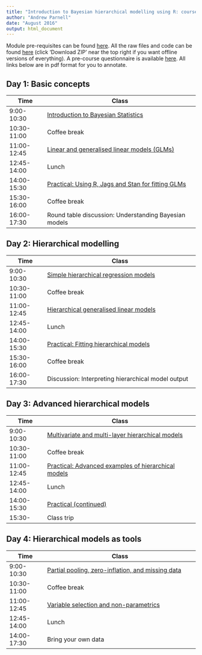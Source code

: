 ```yaml
---
title: "Introduction to Bayesian hierarchical modelling using R: course timetable"
author: "Andrew Parnell"
date: "August 2016"
output: html_document
---
```


Module pre-requisites can be found [here](https://rawgit.com/andrewcparnell/bhm_course/master/Prerequisites.html). All the raw files and code can be found [here](https://github.com/andrewcparnell/bhm_course) (click 'Download ZIP' near the top right if you want offline versions of everything). A pre-course questionnaire is available [here](https://docs.google.com/forms/d/e/1FAIpQLSd5esC5BX-CSgZel7tH-Y9bJASXqRl-RyGwGsxQfaRUfECu1g/viewform). All links below are in pdf format for you to annotate.

## Day 1: Basic concepts

Time  | Class
------------- | ----------------------------------------------------
9:00-10:30 | [Introduction to Bayesian Statistics](https://rawgit.com/andrewcparnell/bhm_course/master/slides/mod_1_examples_goals/module_1_examples_goals.html)
10:30-11:00 | Coffee break
11:00-12:45 | [Linear and generalised linear models (GLMs)](https://rawgit.com/andrewcparnell/tsme_course/master/slides/mod_2_intro_bayes/module_2_intro_Bayes.html)
12:45-14:00 | Lunch
14:00-15:30 | [Practical: Using R, Jags and Stan for fitting GLMs](https://rawgit.com/andrewcparnell/tsme_course/master/slides/mod_3_JAGS/module_3_JAGS.html)
15:30-16:00 | Coffee break
16:00-17:30 | Round table discussion: Understanding Bayesian models 

## Day 2: Hierarchical modelling

Time  | Class
------------- | ----------------------------------------------------
9:00-10:30 | [Simple hierarchical regression models](https://rawgit.com/andrewcparnell/tsme_course/master/slides/mod_4_ar1_random_walks/module_4_ar1_random_walks.html)
10:30-11:00 | Coffee break
11:00-12:45 | [Hierarchical generalised linear models](https://rawgit.com/andrewcparnell/tsme_course/master/slides/mod_5_ma_and_arima/module_5_ma_and_arima.html)
12:45-14:00 | Lunch 
14:00-15:30 | [Practical: Fitting hierarchical models](https://rawgit.com/andrewcparnell/tsme_course/master/practicals/practical_2_jags_arima.html)
15:30-16:00 | Coffee break
16:00-17:30 | Discussion: Interpreting hierarchical model output

## Day 3: Advanced hierarchical models

Time  | Class
------------- | ----------------------------------------------------
9:00-10:30 | [Multivariate and multi-layer hierarchical models](https://rawgit.com/andrewcparnell/tsme_course/master/slides/mod_10_state_space_multivariate/module_10_state_space_multivariate.html)
10:30-11:00 | Coffee break
11:00-12:45 | [Practical: Advanced examples of hierarchical models](https://rawgit.com/andrewcparnell/tsme_course/master/practicals/practical_3_Gaussian_processes.html) 
12:45-14:00 | Lunch 
14:00-15:30 | [Practical (continued)](https://rawgit.com/andrewcparnell/tsme_course/master/practicals/practical_3_Gaussian_processes.html) 
15:30- | Class trip

## Day 4: Hierarchical models as tools

Time  | Class
------------- | ----------------------------------------------------
9:00-10:30 | [Partial pooling, zero-inflation, and missing data](https://rawgit.com/andrewcparnell/tsme_course/master/slides/mod_7_garch_svms_seasonal/module_7_garch_svms_seasonal.html)
10:30-11:00 | Coffee break
11:00-12:45 | [Variable selection and non-parametrics](https://rawgit.com/andrewcparnell/tsme_course/master/slides/mod_10_state_space_multivariate/module_10_state_space_multivariate.html)
12:45-14:00 | Lunch
14:00-17:30 | Bring your own data

